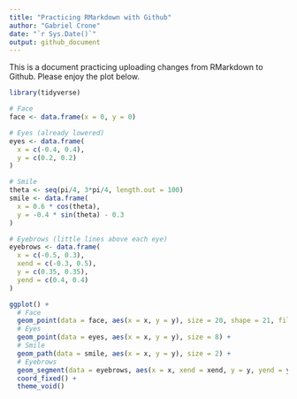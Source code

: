 ```yaml
---
title: "Practicing RMarkdown with Github"
author: "Gabriel Crone"
date: "`r Sys.Date()`"
output: github_document
---
```


This is a document practicing uploading changes from RMarkdown to Github. Please enjoy the plot below.

```r
library(tidyverse)

# Face
face <- data.frame(x = 0, y = 0)

# Eyes (already lowered)
eyes <- data.frame(
  x = c(-0.4, 0.4),
  y = c(0.2, 0.2)
)

# Smile
theta <- seq(pi/4, 3*pi/4, length.out = 100)
smile <- data.frame(
  x = 0.6 * cos(theta),
  y = -0.4 * sin(theta) - 0.3
)

# Eyebrows (little lines above each eye)
eyebrows <- data.frame(
  x = c(-0.5, 0.3),
  xend = c(-0.3, 0.5),
  y = c(0.35, 0.35),
  yend = c(0.4, 0.4)
)

ggplot() +
  # Face
  geom_point(data = face, aes(x = x, y = y), size = 20, shape = 21, fill = "yellow", color = "black") +
  # Eyes
  geom_point(data = eyes, aes(x = x, y = y), size = 8) +
  # Smile
  geom_path(data = smile, aes(x = x, y = y), size = 2) +
  # Eyebrows
  geom_segment(data = eyebrows, aes(x = x, xend = xend, y = y, yend = yend), size = 2) +
  coord_fixed() +
  theme_void()
```

